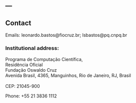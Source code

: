 ---
---

## Contact

Emails: leonardo.bastos@fiocruz.br; lsbastos@pq.cnpq.br

### Institutional address:

Programa de Computação Científica, <br>
Residência Oficial <br>
Fundação Oswaldo Cruz <br>
Avenida Brasil, 4365, Manguinhos, Rio de Janeiro, RJ, Brasil <br><br>
CEP: 21045-900<br>


Phone: +55 21 3836 1112

